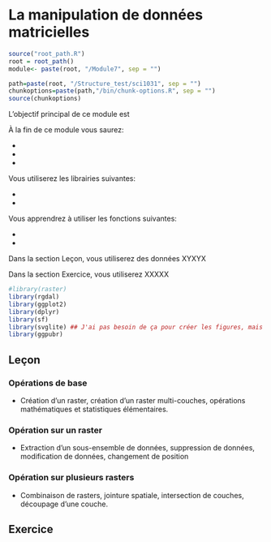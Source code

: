# La manipulation de données matricielles {#map_mat}


```r
source("root_path.R")
root = root_path()
module<- paste(root, "/Module7", sep = "")
```


```r
path=paste(root, "/Structure_test/sci1031", sep = "")
chunkoptions=paste(path,"/bin/chunk-options.R", sep = "")
source(chunkoptions)
```
L'objectif principal de ce module est

À la fin de ce module vous saurez:

-
-
-

Vous utiliserez les librairies suivantes:

- 
-

Vous apprendrez à utiliser les fonctions suivantes:

- 
-

Dans la section Leçon, vous utiliserez des données XYXYX

Dans la section Exercice, vous utiliserez XXXXX

```r
#library(raster)
library(rgdal)
library(ggplot2)
library(dplyr)
library(sf)
library(svglite) ## J'ai pas besoin de ça pour créer les figures, mais pour les inclure dans le markdown, oui.
library(ggpubr)
```


## Leçon

### Opérations de base

-	Création d’un raster, création d’un raster multi-couches, opérations mathématiques et statistiques élémentaires.

### Opération sur un raster

-	Extraction d’un sous-ensemble de données, suppression de données, modification de données, changement de position

### Opération sur plusieurs rasters

-	Combinaison de rasters, jointure spatiale, intersection de couches, découpage d’une couche.

## Exercice